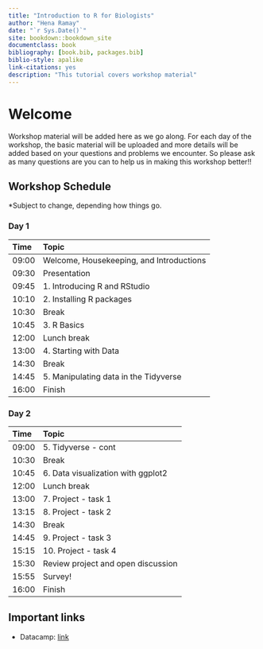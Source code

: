 ```yaml
--- 
title: "Introduction to R for Biologists"
author: "Hena Ramay"
date: "`r Sys.Date()`"
site: bookdown::bookdown_site
documentclass: book
bibliography: [book.bib, packages.bib]
biblio-style: apalike
link-citations: yes
description: "This tutorial covers workshop material"
---
```


# Welcome

Workshop material will be added here as we go along. For each day of the workshop, the basic material will be uploaded and more details will be added based on your questions and problems we encounter. So please ask as many questions are you can to help us in making this workshop better!!

<!-- You can download these notes as a pdf using the link [here](book/IntroRWorkshop.pdf). -->

## Workshop Schedule

*Subject to change, depending how things go. 

### Day 1 {-}

Time | Topic                               
:-------| :----------------------------------
09:00  | Welcome, Housekeeping, and Introductions
09:30  | Presentation
09:45  | 1. Introducing R and RStudio
10:10  | 2. Installing R packages
10:30  | Break
10:45  | 3. R Basics
12:00  | Lunch break
13:00  | 4. Starting with Data
14:30  | Break
14:45  | 5. Manipulating data in the Tidyverse
16:00  | Finish

### Day 2 {-}

Time | Topic                                         
:-------| :----------------------------------
09:00  | 5. Tidyverse - cont
10:30  | Break
10:45  | 6. Data visualization with ggplot2
12:00  | Lunch break
13:00  | 7. Project - task 1
13:15  | 8. Project - task 2
14:30  | Break
14:45  | 9. Project - task 3
15:15  | 10. Project - task 4
15:30  | Review project and open discussion
15:55  | Survey!
16:00  | Finish

  
## Important links

- Datacamp: [link](https://www.datacamp.com/home)
  
<!-- - DADA2 Tutorial :  [link](http://benjjneb.github.io/dada2/tutorial.html)  -->
<!-- - Day One presentation : [link](microbiomeworkshop.pdf) -->
<!-- - Day One dataset : [link](MiSeqSOPData.zip) -->
<!-- - Project dataset : [link](https://www.dropbox.com/sh/qra6ohbsyt1icaz/AAACvlNjUhfkbkGIp_1KA2uCa?dl=0) -->

<!-- - Survey: [link](https://forms.gle/nQvZon6DBM6c38Np9) -->
